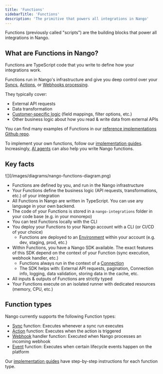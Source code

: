 ```yaml
---
title: 'Functions'
sidebarTitle: 'Functions'
description: 'The primitive that powers all integrations in Nango'
---
```


Functions (previously called "scripts") are the building blocks that power all integrations in Nango.

## What are Functions in Nango?

Functions are TypeScript code that you write to define how your integrations work.

Functions run in Nango's infrastructure and give you deep control over your [Syncs](/guides/use-cases/syncs), [Actions](/guides/use-cases/actions), or [Webhooks processing](/guides/use-cases/webhooks).

They typically cover:
- External API requests
- Data transformation
- [Customer-specific logic](/guides/platform/customer-configuration) (field mappings, filter options, etc.)
- Other business logic about how you read & write data from external APIs

You can find many examples of Functions in our [reference implementations Github repo](https://www.nango.dev/templates).

To implement your own functions, follow our [implementation guides](/implementation-guides). Increasingly, [AI agents](/guides/platform/ai-generated-integrations) can also help you write Nango functions.

## Key facts

<Frame caption="Overview of Functions in Nango">
  ![](/images/diagrams/nango-functions-diagram.png)
</Frame>

- Functions are defined by you, and run in the Nango infrastructure
- Your Functions define the business logic (API requests, transformations, etc.) of your integration
- All Functions in Nango are written in TypeScript. You can use any language in your own backend.
- The code of your Functions is stored in a `nango-integrations` folder in your code base (e.g. in your monorepo)
- You can test Functions locally with the CLI
- You deploy your Functions to your Nango account with a CLI (or CI/CD of your choice)
    - Functions are deployed to an [Environment](/guides/platform/environments) within your account (e.g. dev, staging, prod, etc.)
- Within Functions, you have a Nango SDK available. The exact features of this SDK depend on the context of your Function (sync execution, webhook handler, etc.)
    - Functions always run in the context of a [Connection](/guides/use-cases/api-auth#what-is-a-connection%3F)
    - The SDK helps with: External API requests, pagination, Connection info, logging, data validation, storing data in the cache, etc.
- All inputs & outputs of Functions are strictly typed
- Your Functions execute on an isolated runner with dedicated resources (memory, CPU, etc.)

## Function types

Nango currently supports the following Function types:

- [Sync](/guides/use-cases/syncs) function: Executes whenever a sync run executes
- [Action](/guides/use-cases/actions) function: Executes when the action is triggered
- [Webhook](/guides/use-cases/webhooks) handler function: Executed when Nango processes an incoming webhook
- [Event](/guides/platform/lifecycle-events) function: Executes when certain lifecycle events happen on the platform

Our [implementation guides](/implementation-guides) have step-by-step instructions for each function type.